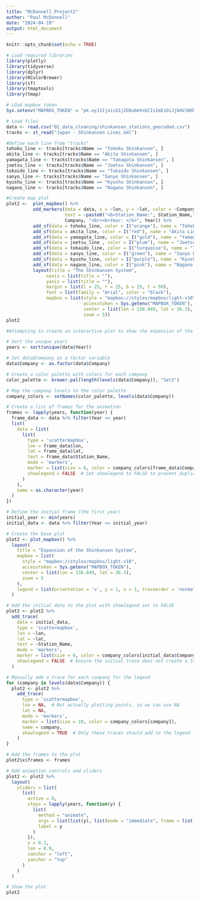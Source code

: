 ```yaml
---
title: "McDonnell_Project2"
author: "Paul McDonnell"
date: "2024-04-19"
output: html_document
---
```

```r
knitr::opts_chunk$set(echo = TRUE)

# Load required libraries
library(plotly)
library(tidyverse)
library(dplyr)
library(RColorBrewer)
library(sf)
library(tmaptools)
library(tmap)
```



```r
# LOad mapbox token
Sys.setenv("MAPBOX_TOKEN" = "pk.eyJ1IjoicG1jZG9ubmVsbCIsImEiOiJjbHV1NXMyeXgwNmU5Mm1wNmVpNXJuZHV5In0.9Re3QXfhIw5NpkLsF-gr1Q")
```

```r
# Load files
data <- read.csv("01_data_cleaning/shinkansen_stations_geocoded.csv")
tracks <- st_read("Japan - Shinkansen Lines.kml")
```

```r

#Define each line from "tracks"
tohoku_line <- tracks[tracks$Name == "Tohoku Shinkansen", ]
akita_line <- tracks[tracks$Name == "Akita Shinkansen", ]
yamagata_line <- tracks[tracks$Name == "Yamagata Shinkansen", ]
joetsu_line <- tracks[tracks$Name == "Joetsu Shinkansen", ]
tokaido_line <- tracks[tracks$Name == "Tokaido Shinkansen", ]
sanyo_line <- tracks[tracks$Name == "Sanyo Shinkansen", ]
kyushu_line <- tracks[tracks$Name == "Kyushu Shinkansen", ]
nagano_line <- tracks[tracks$Name == "Nagano Shinkansen", ]

#Create map plot
plot2 <-  plot_mapbox() %>%
          add_markers(data = data, x = ~lon, y = ~lat, color = ~Company, hoverinfo = "text",
                      text = ~paste0("<b>Station_Name:", Station_Name,"<br><b>Company: </b>", 
                      Company, "<br><b>Year: </b>", Year)) %>%
          add_sf(data = tohoku_line, color = I("orange"), name = "Tohoku Line", inherit = FALSE) %>%
          add_sf(data = akita_line, color = I("red"), name = "Akita Line", inherit = FALSE) %>%
          add_sf(data = yamagata_line, color = I("gold"), name = "Yamagata Line", inherit = FALSE) %>%
          add_sf(data = joetsu_line , color = I("plum"), name = "Joetsu Line", inherit = FALSE) %>%
          add_sf(data = tokaido_line, color = I("turquoise"), name = "Tokaido Line", inherit = FALSE) %>%
          add_sf(data = sanyo_line, color = I("green"), name = "Sanyo Line", inherit = FALSE) %>%
          add_sf(data = kyushu_line, color = I("purple"), name = "Kyushu Line", inherit = FALSE) %>%
          add_sf(data = nagano_line, color = I("pink"), name = "Nagano Line", inherit = FALSE) %>%
          layout(title = "The Shinkansen System",
               xaxis = list(title = ""),
               yaxis = list(title = ""),
               margin = list(l = 25, r = 25, b = 25, t = 50),
               font = list(family = "Arial", color = "black"),
               mapbox = list(style = "mapbox://styles/mapbox/light-v10",
                             accesstoken = Sys.getenv("MAPBOX_TOKEN"),
                             center = list(lon = 138.849, lat = 36.3),
                             zoom = 5))
plot2
```

```r
#Attempting to create an interactive plot to show the expansion of the Shinkansen System 

# Sort the unique years
years <- sort(unique(data$Year))

# Set data$Company as a factor variable
data$Company <- as.factor(data$Company)

# Create a color palette with colors for each company
color_palette <- brewer.pal(length(levels(data$Company)), "Set2")

# Map the company levels to the color palette
company_colors <- setNames(color_palette, levels(data$Company))

# Create a list of frames for the animation
frames <- lapply(years, function(year) {
  frame_data <- data %>% filter(Year <= year)
  list(
    data = list(
      list(
        type = 'scattermapbox',
        lon = frame_data$lon,
        lat = frame_data$lat,
        text = frame_data$Station_Name,
        mode = 'markers',
        marker = list(size = 6, color = company_colors[frame_data$Company]),
        showlegend = FALSE  # Set showlegend to FALSE to prevent duplicate legends
      )
    ),
    name = as.character(year)
  )
})

# Define the initial frame (the first year)
initial_year <- min(years)
initial_data <- data %>% filter(Year <= initial_year)

# Create the base plot
plot2 <- plot_mapbox() %>%
  layout(
    title = "Expansion of the Shinkansen System",
    mapbox = list(
      style = "mapbox://styles/mapbox/light-v10",
      accesstoken = Sys.getenv("MAPBOX_TOKEN"),
      center = list(lon = 138.849, lat = 36.3),
      zoom = 5
    ),
    legend = list(orientation = 'v', y = 1, x = 1, traceorder = 'normal')
  )

# Add the initial data to the plot with showlegend set to FALSE
plot2 <- plot2 %>%
  add_trace(
    data = initial_data,
    type = 'scattermapbox',
    lon = ~lon,
    lat = ~lat,
    text = ~Station_Name,
    mode = 'markers',
    marker = list(size = 6, color = company_colors[initial_data$Company]),
    showlegend = FALSE  # Ensure the initial trace does not create a legend entry
  )

# Manually add a trace for each company for the legend
for (company in levels(data$Company)) {
  plot2 <- plot2 %>%
    add_trace(
      type = 'scattermapbox',
      lon = NA,  # Not actually plotting points, so we can use NA
      lat = NA,
      mode = 'markers',
      marker = list(size = 10, color = company_colors[company]),
      name = company,
      showlegend = TRUE  # Only these traces should add to the legend
    )
}

# Add the frames to the plot
plot2$x$frames <- frames

# Add animation controls and sliders
plot2 <- plot2 %>%
  layout(
    sliders = list(
      list(
        active = 0,
        steps = lapply(years, function(y) {
          list(
            method = "animate",
            args = list(list(y), list(mode = "immediate", frame = list(duration = 300))),
            label = y
          )
        }),
        x = 0.1,
        len = 0.9,
        xanchor = "left",
        yanchor = "top"
      )
    )
  )

# Show the plot
plot2
```
